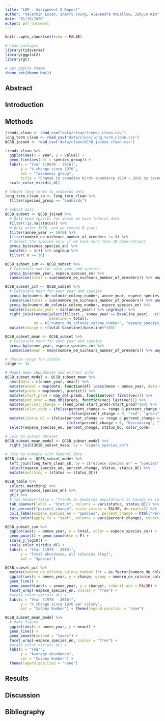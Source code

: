 ```yaml
---
title: "LDP - Assignment 2 Report"
author: "Valentin Lucet, Sherry Young, Alexandra McCallum, Jihyun Kim"
date: "31/10/2020"
output: pdf_document
---
```


```r
knitr::opts_chunk$set(echo = FALSE)

# Load packages
library(tidyverse)
library(ggplot2)
library(gt)

# Set ggplot theme
theme_set(theme_bw())
```

## Abstract

## Introduction

## Methods

```r
trends_clean <- read_csv("data/clean/trends_clean.csv")
long_term_clean <- read_csv("data/clean/long_term_clean.csv")
QCSB_joined <- read_csv("data/clean/QCSB_joined_clean.csv")
```

```r
trends_clean %>% 
  ggplot(aes(x = year, y = value)) +
  geom_line(aes(col = species_group)) +
  labs(x = "Year (19070 - 2016)", 
       y = "% change since 1970", 
       col = "Taxonomic group", 
       title = "Change in canadian birds abundance 1970 - 2016 by taxonomic group") +
  scale_color_viridis_d()
```
```r
# Subset long terms to seabirds only
long_term_clean_sb <- long_term_clean %>% 
  filter(species_group == "Seabirds")

# Subset data
QCSB_subset <- QCSB_joined %>% 
  # Only keep species for which we have federal data
  filter(!is.na(status)) %>% 
  # Only after 1970, and we remove 0 years
  filter(annee_year >= 1970) %>% 
  filter(nombre_de_nicheurs_number_of_breeders != 0) %>% 
  # Select the species only if we have more than 30 observations
  group_by(espece_species_en) %>% 
  mutate(n = n()) %>% ungroup %>% 
  filter( n >= 30)

QCSB_subset_sum <- QCSB_subset %>% 
  # Calculate sum for each year and species
  group_by(annee_year, espece_species_en) %>% 
  summarise(total = sum(nombre_de_nicheurs_number_of_breeders)) %>% ungroup

QCSB_subset_pct <- QCSB_subset %>% 
  # Calculate mean for each year and species
  group_by(numero_de_colonie_colony_number, annee_year, espece_species_en) %>% 
  summarise(total = sum(nombre_de_nicheurs_number_of_breeders)) %>% ungroup() %>% 
  group_by(numero_de_colonie_colony_number, espece_species_en) %>% 
  mutate(baseline_year = min(annee_year)) %>% ungroup() %>% 
  right_join(rename(select(filter(., annee_year == baseline_year), -c("annee_year")), 
                    baseline = total), 
             by = c("numero_de_colonie_colony_number", "espece_species_en")) %>% 
  mutate(change = ((total-baseline)/baseline)*100)

QCSB_subset_mean <- QCSB_subset %>% 
  # Calculate mean for each year and species
  group_by(annee_year, espece_species_en) %>% 
  summarise(mean = mean(nombre_de_nicheurs_number_of_breeders)) %>% ungroup()

# Choose range for stable
range <- 15

# Model mean abundances and extract info
QCSB_subset_model <- QCSB_subset_mean %>% 
  nest(data = c(annee_year, mean)) %>%  
  mutate(model = map(data, function(df) loess(mean ~ annee_year, data = df))) %>% 
  mutate(preds = map(model, predict)) %>% 
  mutate(start_pred = map_dbl(preds, function(vec) first(vec))) %>% 
  mutate(end_pred = map_dbl(preds, function(vec) last(vec))) %>% 
  mutate(percent_change = ((end_pred-start_pred)/start_pred)*100) %>% 
  mutate(color_code = ifelse(percent_change <= range & percent_change >= -range, "grey", 
                             ifelse(percent_change < 0, "red", "green"))) %>% 
  mutate(status_QC = ifelse(percent_change <= range & percent_change >= -range, "Stable", 
                            ifelse(percent_change < 0, "Decreasing", "Increasing"))) %>%
  select(espece_species_en, percent_change, status_QC, color_code) 

# Join to subset dataset
QCSB_subset_mean_model <- QCSB_subset_model %>% 
  right_join(QCSB_subset_mean, by = "espece_species_en") 

# Join to compare with federal data
QCSB_table <- QCSB_subset_model %>% 
  left_join(long_term_clean_sb, by = c("espece_species_en" = "species" )) %>% 
  select(espece_species_en, percent_change, status, status_QC) %>% 
  mutate(matching = (status == status_QC))
```

```r
QCSB_table %>%
  select(-matching) %>%
  arrange(espece_species_en) %>%
  gt() %>%
  # tab_header(title = "Trends in Seabirds populations in Canada vs in Quebec") %>%
  tab_spanner(label = "Status", columns = vars(status, status_QC)) %>%
  fmt_percent("percent_change", scale_values = FALSE, decimals=2) %>%
  cols_label(espece_species_en = "Species", percent_change = html("Percent Change in Quebec<br>(1970 - 2016)"), status = "Canada", status_QC = "Quebec") %>%
  data_color(apply_to = "text", columns = vars(percent_change), colors = scales::col_bin(palette = c("firebrick", "slategray3", "chartreuse3"), bins = c(min(percent_change),-range,range,max(percent_change))))
```

```r
QCSB_subset_sum %>% 
  ggplot(aes(x = annee_year, y = total, color = espece_species_en)) +
  geom_point() + geom_smooth(se = F) +
  scale_y_log10() +
  scale_color_viridis_d() +
  labs(x = "Year (1970 - 2016)", 
       y = "Total abundance, all colonies (log)", 
       col = "Species")
```
```r
QCSB_subset_pct %>% 
  mutate(numero_de_colonie_colony_number_fct = as.factor(numero_de_colonie_colony_number)) %>% 
  ggplot(aes(x = annee_year, y = change, group = numero_de_colonie_colony_number_fct)) +
  geom_line() +
  geom_smooth(aes(x = annee_year, y = change), inherit.aes = FALSE) +
  facet_wrap(~espece_species_en, scales = "free") +
  #scale_color_viridis_d() +
  labs(x = "Year (1970 - 2016)", 
       y = "% change since 1970 per colony", 
       col = "Colony Number") + theme(legend.position = "none") 
```
```r
QCSB_subset_mean_model %>% 
  # make figure
  ggplot(aes(x = annee_year, y = mean)) +
  geom_line() +
  geom_smooth(method = "loess") +
  facet_wrap(~espece_species_en, scales = "free") +
  #scale_color_viridis_d() +
  labs(x = "Year", 
       y = "Average abundance", 
       col = "Colony Number") + 
  theme(legend.position = "none")

```

## Results

## Discussion

## Bibliography
